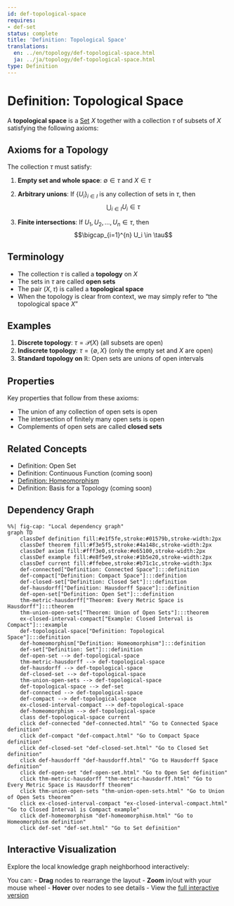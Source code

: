 ```yaml
---
id: def-topological-space
requires:
- def-set
status: complete
title: 'Definition: Topological Space'
translations:
  en: ../en/topology/def-topological-space.html
  ja: ../ja/topology/def-topological-space.html
type: Definition
---
```


# Definition: Topological Space {#def-topological-space}

A **topological space** is a [Set](../logic-set-theory/def-set.qmd) $X$ together with a collection $\tau$ of subsets of $X$ satisfying the following axioms:

## Axioms for a Topology

The collection $\tau$ must satisfy:

1. **Empty set and whole space**: $\emptyset \in \tau$ and $X \in \tau$

2. **Arbitrary unions**: If $\{U_i\}_{i \in I}$ is any collection of sets in $\tau$, then
   $$\bigcup_{i \in I} U_i \in \tau$$

3. **Finite intersections**: If $U_1, U_2, \ldots, U_n \in \tau$, then
   $$\bigcap_{i=1}^{n} U_i \in \tau$$

## Terminology

- The collection $\tau$ is called a **topology** on $X$
- The sets in $\tau$ are called **open sets**
- The pair $(X, \tau)$ is called a **topological space**
- When the topology is clear from context, we may simply refer to "the topological space $X$"

## Examples

1. **Discrete topology**: $\tau = \mathcal{P}(X)$ (all subsets are open)
2. **Indiscrete topology**: $\tau = \{\emptyset, X\}$ (only the empty set and $X$ are open)
3. **Standard topology on $\mathbb{R}$**: Open sets are unions of open intervals

## Properties

Key properties that follow from these axioms:

- The union of any collection of open sets is open
- The intersection of finitely many open sets is open
- Complements of open sets are called **closed sets**

## Related Concepts

- Definition: Open Set
- Definition: Continuous Function (coming soon)
- [Definition: Homeomorphism](def-homeomorphism.qmd)
- Definition: Basis for a Topology (coming soon)

## Dependency Graph

```mermaid
%%| fig-cap: "Local dependency graph"
graph TD
    classDef definition fill:#e1f5fe,stroke:#01579b,stroke-width:2px
    classDef theorem fill:#f3e5f5,stroke:#4a148c,stroke-width:2px
    classDef axiom fill:#fff3e0,stroke:#e65100,stroke-width:2px
    classDef example fill:#e8f5e9,stroke:#1b5e20,stroke-width:2px
    classDef current fill:#ffebee,stroke:#b71c1c,stroke-width:3px
    def-connected["Definition: Connected Space"]:::definition
    def-compact["Definition: Compact Space"]:::definition
    def-closed-set["Definition: Closed Set"]:::definition
    def-hausdorff["Definition: Hausdorff Space"]:::definition
    def-open-set["Definition: Open Set"]:::definition
    thm-metric-hausdorff["Theorem: Every Metric Space is Hausdorff"]:::theorem
    thm-union-open-sets["Theorem: Union of Open Sets"]:::theorem
    ex-closed-interval-compact["Example: Closed Interval is Compact"]:::example
    def-topological-space["Definition: Topological Space"]:::definition
    def-homeomorphism["Definition: Homeomorphism"]:::definition
    def-set["Definition: Set"]:::definition
    def-open-set --> def-topological-space
    thm-metric-hausdorff --> def-topological-space
    def-hausdorff --> def-topological-space
    def-closed-set --> def-topological-space
    thm-union-open-sets --> def-topological-space
    def-topological-space --> def-set
    def-connected --> def-topological-space
    def-compact --> def-topological-space
    ex-closed-interval-compact --> def-topological-space
    def-homeomorphism --> def-topological-space
    class def-topological-space current
    click def-connected "def-connected.html" "Go to Connected Space definition"
    click def-compact "def-compact.html" "Go to Compact Space definition"
    click def-closed-set "def-closed-set.html" "Go to Closed Set definition"
    click def-hausdorff "def-hausdorff.html" "Go to Hausdorff Space definition"
    click def-open-set "def-open-set.html" "Go to Open Set definition"
    click thm-metric-hausdorff "thm-metric-hausdorff.html" "Go to Every Metric Space is Hausdorff theorem"
    click thm-union-open-sets "thm-union-open-sets.html" "Go to Union of Open Sets theorem"
    click ex-closed-interval-compact "ex-closed-interval-compact.html" "Go to Closed Interval is Compact example"
    click def-homeomorphism "def-homeomorphism.html" "Go to Homeomorphism definition"
    click def-set "def-set.html" "Go to Set definition"
```

## Interactive Visualization

Explore the local knowledge graph neighborhood interactively:

::: {.graph-viz data-id="def-topological-space" data-width="700" data-height="500"}
:::

You can:
- **Drag** nodes to rearrange the layout
- **Zoom** in/out with your mouse wheel
- **Hover** over nodes to see details
- View the [full interactive version](../../output/interactive/def-topological-space.html){target="_blank"}
